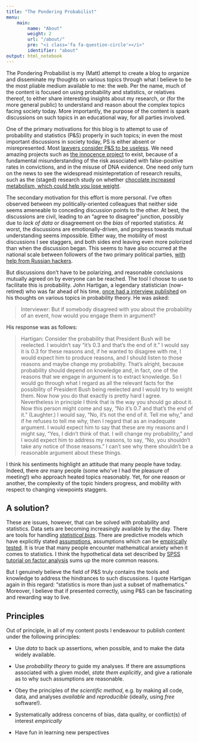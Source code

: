 ```yaml
---
title: "The Pondering Probabilist"
menu:
    main:
        name: "About"
        weight: 2
        url: "/about/"
        pre: "<i class='fa fa-question-circle'></i>"
        identifier: "about"
output: html_notebook
---
```


The Pondering Probabilist is my (Matt) attempt to create a blog to organize and disseminate my thoughts on various topics through what I believe to be the most pliable medium available to me: the web. Per the name, much of the content is focused on using probability and statistics, or relatives thereof, to either share interesting insights about my research, or (for the more general public) to understand and reason about the complex topics facing society today. More importantly, the purpose of the content is spark discussions on such topics in an educational way, for all parties involved. 

One of the primary motivations for this blog is to attempt to use of probability and statistics (P&S) properly in such topics; in even the most important discussions in society today, PS is either absent or misrepresented. Most [lawyers consider P&S to be useless](). We need amazing projects such as [the innocence project]() to exist, because of a fundamental misunderstanding of the risk associated with false-positive rates in convictions, and in the misuse of DNA evidence. One need only turn on the news to see the widespread misintepretation of research results, such as the (staged) research study on whether [chocolate increased metabolism, which could help you lose weight](https://io9.gizmodo.com/i-fooled-millions-into-thinking-chocolate-helps-weight-1707251800).

The secondary motivation for this effort is more personal. I've often observed between my politically-oriented colleagues that neither side seems ameneable to conceding discussion points to the other. At best, the discussions are civil, leading to an "agree to disagree" junction, possibly due to _lack of data_ or disagreement on the _bias_ of reported statistics. At worst, the discussions are emotionally-driven, and progress towards mutual understanding seems impossible. Either way, the mobility of most discussions I see staggers, and both sides end leaving even more polorized than when the discussion began. This seems to have also occurred at the national scale between followers of the two primary political parties, [with help from Russian hackers](). 

But discussions don't have to be polarizing, and reasonable conclusions mutually agreed on by everyone can be reached. The tool I choose to use to facilitate this is probability. John Hartigan, a legendary statistician (now-retired) who was far ahead of his time, [once had a interview published](http://www.stat.yale.edu/Conferences/Stats2009/AConversationwithJohnHartigan.pdf) on his thoughts on various topics in probability theory. He was asked:  

> Interviewer: But if somebody disagreed with you about the probability of an event, how would you engage them in argument?

His response was as follows:

> Hartigan: Consider the probability that President Bush will be reelected. I wouldn’t say "it's 0.3 and that's the end of it." I would say it is 0.3 for these reasons and, if he wanted to disagree with me, I would expect him to produce reasons, and I should listen to those reasons and maybe change my probability. That's alright, because probability should depend on knowledge and, in fact, one of the reasons that we engage in argument is to extract knowledge. So I would go through what I regard as all the relevant facts for the possibility of President Bush being reelected and I would try to weight them. Now how you do that exactly is pretty hard I agree. Nevertheless in principle I think that is the way you should go about it. Now this person might come and say, "No it's 0.7 and that's the end of it." (Laughter.) I would say, "No, it's not the end of it. Tell me why," and if he refuses to tell me why, then I regard that as an inadequate argument. I would expect him to say that these are my reasons and I might say, "Yes, I didn't think of that. I will change my probability," and I would expect him to address my reasons, to say, "No, you shouldn’t take any notice of those reasons." I can’t see why there shouldn’t be a reasonable argument about these things.

I think his sentiments highlight an attitude that many people have today. Indeed, there _are_ many people (some who've I had the pleasure of meeting!) who approach heated topics reasonably. Yet, for one reason or another, the complexity of the topic hinders progress, and mobility with respect to changing viewpoints staggers. 

## A solution?

These are issues, however, that can be solved with probability and statistics. Data sets are becoming increasingly available by the day. There are tools for handling [_statistical bias_](https://en.wikipedia.org/wiki/Bias_(statistics)). There are predictive models which have explicitly stated [assumptions](https://en.wikipedia.org/wiki/Inductive_bias), assumptions which can be [empirically tested](https://en.wikipedia.org/wiki/Statistical_hypothesis_testing). It is true that many people encounter mathematical anxiety when it comes to statistics. I think the hypothetical data set described by [SPSS tutorial on factor analysis](https://stats.idre.ucla.edu/spss/seminars/introduction-to-factor-analysis/a-practical-introduction-to-factor-analysis/) sums up the more common reasons. 

But I genuinely believe the field of P&S truly contains the tools and knowledge to address the hindrances to such discussions. I quote Hartigan again in this regard: "statistics is more than just a subset of mathematics." Moreover, I believe that if presented correctly, using P&S can be fascinating and rewarding way to live. 

## Principles
Out of principle, in all of my content posts I endeavour to publish content under the following principles: 

- Use _data_ to back up assertions, when possible, and to make the data widely available.

- Use _probability theory_ to guide my analyses. If there are assumptions associated with a given model, _state them explicitly_, and give a rationale as to why such assumptions are reasonable. 

- Obey the principles of _the scientific method_, e.g. by making all code, data, and analyses _available_ and _reproducible_ (ideally, using _free_ software!). 

- Systematically address concerns of bias, data quality, or conflict(s) of interest _empirically_ 

- Have fun in learning new perspectives




